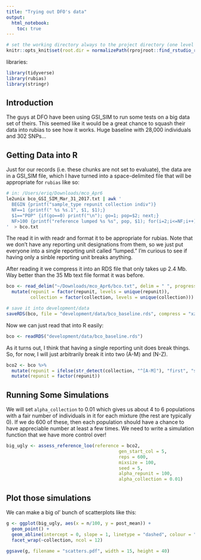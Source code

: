 ```yaml
---
title: "Trying out DFO's data"
output: 
  html_notebook:
    toc: true
---
```



```r
# set the working directory always to the project directory (one level up)
knitr::opts_knit$set(root.dir = normalizePath(rprojroot::find_rstudio_root_file())) 
```

libraries:
```r
library(tidyverse)
library(rubias)
library(stringr)
```
## Introduction

The guys at DFO have been using GSI_SIM to run some tests on a big data set of theirs.
This seemed like it would be a great chance to squash their data into rubias to see how 
it works.  Huge baseline with 28,000 individuals and 302 SNPs...

## Getting Data into R

Just for our records (i.e. these chunks are not set to evaluate), the data are in a GSI_SIM file, which I have turned into a space-delimited file 
that will be appropriate for `rubias` like so:
```sh
# in: /Users/eriq/Downloads/mco_Apr6
le2unix bco_GSI_SIM_Mar_31_2017.txt | awk '
  BEGIN {printf("sample_type repunit collection indiv")} 
  NF==1 {printf(" %s %s.1", $1, $1);} 
  $1=="POP" {if(go==0) printf("\n"); go=1; pop=$2; next;} 
  NF>100 {printf("reference lumped %s %s", pop, $1); for(i=2;i<=NF;i++) printf(" %s", $i); printf("\n");}
'  > bco.txt 
```

The read it in with readr and format it to be appropriate for rubias.   Note that we don't have
any reporting unit designations from them, so we just put everyone into a single reporting
unit called "lumped."  I'm curious to see if having only a sinble reporting unit breaks anything.

After reading it we compress it into an RDS file that only takes up 2.4 Mb.  Way better than
the 35 Mb text file format it was before.
```r
bco <- read_delim("~/Downloads/mco_Apr6/bco.txt", delim = " ", progress = FALSE, na = "0") %>%
  mutate(repunit = factor(repunit, levels = unique(repunit)),
         collection = factor(collection, levels = unique(collection)))

# save it into development/data
saveRDS(bco, file = "development/data/bco_baseline.rds", compress = "xz")
```

Now we can just read that into R easily:
```r
bco <- readRDS("development/data/bco_baseline.rds")
```
As it turns out, I think that having a single reporting unit does break things.  So, for now, I will
just arbitrarily break it into two (A-M) and (N-Z).
```r
bco2 <- bco %>%
  mutate(repunit = ifelse(str_detect(collection, "^[A-M]"), "first", "second")) %>%
  mutate(repunit = factor(repunit))
```

## Running Some Simulations

We will set `alpha_collection` to 0.01 which gives us about 4 to 6 populations with 
a fair number of individuals in it for each mixture (the rest are typically 0).  If
we do 600 of these, then each population should have a chance to have appreciable number
at least a few times.   We need to write a simulation function that we have more control over!

```r
big_ugly <- assess_reference_loo(reference = bco2, 
                                          gen_start_col = 5, 
                                          reps = 600, 
                                          mixsize = 100, 
                                          seed = 5,
                                          alpha_repunit = 100, 
                                          alpha_collection = 0.01)
```

## Plot those simulations

We can make a big ol' bunch of scatterplots like this:
```r
g <- ggplot(big_ugly, aes(x = n/100, y = post_mean)) + 
  geom_point() +
  geom_abline(intercept = 0, slope = 1, linetype = "dashed", colour = "blue") + 
  facet_wrap(~collection, ncol = 12)

ggsave(g, filename = "scatters.pdf", width = 15, height = 40)


```
